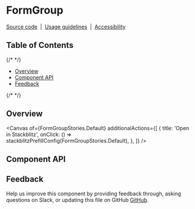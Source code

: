 
<Meta isTemplate />

# FormGroup

[Source code](https://github.com/carbon-design-system/carbon/tree/master/packages/react/src/components/FormGroup)
&nbsp;|&nbsp;
[Usage guidelines](https://www.carbondesignsystem.com/components/form/usage)
&nbsp;|&nbsp;
[Accessibility](https://www.carbondesignsystem.com/components/form/accessibility)

## Table of Contents

{/* <!-- START doctoc generated TOC please keep comment here to allow auto update --> <!-- DON'T EDIT THIS SECTION, INSTEAD RE-RUN doctoc TO UPDATE --> */}

- [Overview](#overview)
- [Component API](#component-api)
- [Feedback](#feedback)

{/* <!-- END doctoc generated TOC please keep comment here to allow auto update --> */}

## Overview

<Canvas
  of={FormGroupStories.Default}
  additionalActions={[
    {
      title: 'Open in Stackblitz',
      onClick: () => stackblitzPrefillConfig(FormGroupStories.Default),
    },
  ]}
/>

## Component API

<ArgTypes />

## Feedback

Help us improve this component by providing feedback through, asking questions
on Slack, or updating this file on GitHub
[GitHub](https://github.com/carbon-design-system/carbon/edit/main/packages/react/src/components/FormGroup/FormGroup.mdx).
